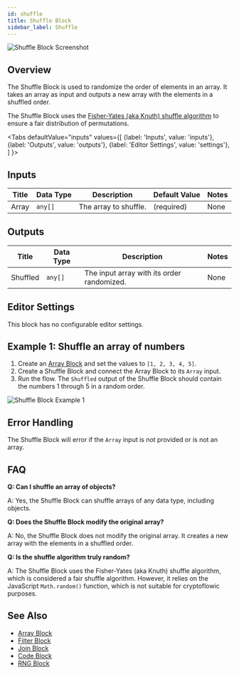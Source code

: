 ```yaml
---
id: shuffle
title: Shuffle Block
sidebar_label: Shuffle
---
```



![Shuffle Block Screenshot](./assets/shuffle-block.png)

## Overview

The Shuffle Block is used to randomize the order of elements in an array. It takes an array as input and outputs a new array with the elements in a shuffled order.

The Shuffle Block uses the [Fisher-Yates (aka Knuth) shuffle algorithm](https://en.wikipedia.org/wiki/Fisher%E2%80%93Yates_shuffle) to ensure a fair distribution of permutations.

<Tabs
  defaultValue="inputs"
  values={[
    {label: 'Inputs', value: 'inputs'},
    {label: 'Outputs', value: 'outputs'},
    {label: 'Editor Settings', value: 'settings'},
  ]
}>

<TabItem value="inputs">

## Inputs

| Title | Data Type | Description           | Default Value | Notes |
| ----- | --------- | --------------------- | ------------- | ----- |
| Array | `any[]`   | The array to shuffle. | (required)    | None  |

</TabItem>

<TabItem value="outputs">

## Outputs

| Title    | Data Type | Description                                | Notes |
| -------- | --------- | ------------------------------------------ | ----- |
| Shuffled | `any[]`   | The input array with its order randomized. | None  |

</TabItem>

<TabItem value="settings">

## Editor Settings

This block has no configurable editor settings.

</TabItem>

</Tabs>

## Example 1: Shuffle an array of numbers

1. Create an [Array Block](./array.mdx) and set the values to `[1, 2, 3, 4, 5]`.
2. Create a Shuffle Block and connect the Array Block to its `Array` input.
3. Run the flow. The `Shuffled` output of the Shuffle Block should contain the numbers 1 through 5 in a random order.

![Shuffle Block Example 1](./assets/shuffle-block-example-01.png)

## Error Handling

The Shuffle Block will error if the `Array` input is not provided or is not an array.

## FAQ

**Q: Can I shuffle an array of objects?**

A: Yes, the Shuffle Block can shuffle arrays of any data type, including objects.

**Q: Does the Shuffle Block modify the original array?**

A: No, the Shuffle Block does not modify the original array. It creates a new array with the elements in a shuffled order.

**Q: Is the shuffle algorithm truly random?**

A: The Shuffle Block uses the Fisher-Yates (aka Knuth) shuffle algorithm, which is considered a fair shuffle algorithm. However, it relies on the JavaScript `Math.random()` function, which is not suitable for cryptoflowic purposes.

## See Also

- [Array Block](./array.mdx)
- [Filter Block](./filter.mdx)
- [Join Block](./join.mdx)
- [Code Block](./code.mdx)
- [RNG Block](./rng.mdx)
